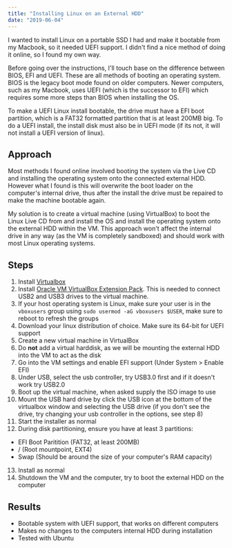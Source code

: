 ```yaml
---
title: "Installing Linux on an External HDD"
date: "2019-06-04"
---
```


I wanted to install Linux on a portable SSD I had and make it bootable from my Macbook, so it needed UEFI support.
I didn't find a nice method of doing it online, so I found my own way.

Before going over the instructions, I'll touch base on the difference between BIOS, EFI and UEFI.
These are all methods of booting an operating system.
BIOS is the legacy boot mode found on older computers.
Newer computers, such as my Macbook, uses UEFI (which is the successor to EFI) which requires some more
steps than BIOS when installing the OS.

To make a UEFI Linux install bootable, the drive must have a EFI boot partition, which is a FAT32 formatted partition that is at least 200MB big.
To do a UEFI install, the install disk must also be in UEFI mode (if its not, it will not install a UEFI version of linux).

## Approach

Most methods I found online involved booting the system via the Live CD and installing the operating system onto the connected external HDD.
However what I found is this will overwrite the boot loader on the computer's internal drive, thus after the install the drive must be repaired to make the machine bootable again.

My solution is to create a virtual machine (using VirtualBox) to boot the Linux Live CD from and install the OS and install the operating system onto the external HDD within the VM.
This approach won't affect the internal drive in any way (as the VM is completely sandboxed) and should work with most Linux operating systems.

## Steps

1. Install [Virtualbox](https://www.virtualbox.org/wiki/Downloads)
2. Install [Oracle VM VirtualBox Extension Pack](https://www.virtualbox.org/wiki/Downloads). This is needed to connect USB2 and USB3 drives to the virtual machine.
3. If your host operating system is Linux, make sure your user is in the `vboxusers` group using `sudo usermod -aG vboxusers $USER`, make sure to reboot to refresh the groups
4. Download your linux distribution of choice. Make sure its 64-bit for UEFI support
5. Create a new virtual machine in VirtualBox
6. Do **not** add a virtual harddisk, as we will be mounting the external HDD into the VM to act as the disk
7. Go into the VM settings and enable EFI support (Under System > Enable EFI)
8. Under USB, select the usb controller, try USB3.0 first and if it doesn't work try USB2.0
9. Boot up the virtual machine, when asked supply the ISO image to use
10. Mount the USB hard drive by click the USB icon at the bottom of the virtualbox window and selecting the USB drive (if you don't see the drive, try changing your usb controller in the options, see step 8)
11. Start the installer as normal
12. During disk partitioning, ensure you have at least 3 partitions:

- EFI Boot Paritition (FAT32, at least 200MB)
- / (Root mountpoint, EXT4)
- Swap (Should be around the size of your computer's RAM capacity)

13. Install as normal
14. Shutdown the VM and the computer, try to boot the external HDD on the computer

## Results

- Bootable system with UEFI support, that works on different computers
- Makes no changes to the computers internal HDD during installation
- Tested with Ubuntu
